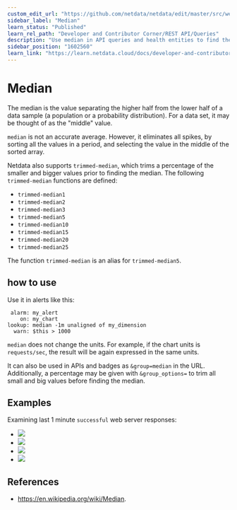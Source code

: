 ```yaml
---
custom_edit_url: "https://github.com/netdata/netdata/edit/master/src/web/api/queries/median/README.md"
sidebar_label: "Median"
learn_status: "Published"
learn_rel_path: "Developer and Contributor Corner/REST API/Queries"
description: "Use median in API queries and health entities to find the 'middle' value from a sample, eliminating any unwanted spikes in the returned metrics."
sidebar_position: "1602560"
learn_link: "https://learn.netdata.cloud/docs/developer-and-contributor-corner/rest-api/queries/median"
---
```


# Median

The median is the value separating the higher half from the lower half of a data sample
(a population or a probability distribution). For a data set, it may be thought of as the
"middle" value.

`median` is not an accurate average. However, it eliminates all spikes, by sorting
all the values in a period, and selecting the value in the middle of the sorted array.

Netdata also supports `trimmed-median`, which trims a percentage of the smaller and bigger values prior to finding the
median. The following `trimmed-median` functions are defined:

- `trimmed-median1`
- `trimmed-median2`
- `trimmed-median3`
- `trimmed-median5`
- `trimmed-median10`
- `trimmed-median15`
- `trimmed-median20`
- `trimmed-median25`

The function `trimmed-median` is an alias for `trimmed-median5`.

## how to use

Use it in alerts like this:

```
 alarm: my_alert
    on: my_chart
lookup: median -1m unaligned of my_dimension
  warn: $this > 1000
```

`median` does not change the units. For example, if the chart units is `requests/sec`, the result
will be again expressed in the same units. 

It can also be used in APIs and badges as `&group=median` in the URL. Additionally, a percentage may be given with
`&group_options=` to trim all small and big values before finding the median.

## Examples

Examining last 1 minute `successful` web server responses:

-   ![](https://registry.my-netdata.io/api/v1/badge.svg?chart=web_log_nginx.response_statuses&options=unaligned&dimensions=success&group=min&after=-60&label=min)
-   ![](https://registry.my-netdata.io/api/v1/badge.svg?chart=web_log_nginx.response_statuses&options=unaligned&dimensions=success&group=average&after=-60&label=average)
-   ![](https://registry.my-netdata.io/api/v1/badge.svg?chart=web_log_nginx.response_statuses&options=unaligned&dimensions=success&group=median&after=-60&label=median&value_color=orange)
-   ![](https://registry.my-netdata.io/api/v1/badge.svg?chart=web_log_nginx.response_statuses&options=unaligned&dimensions=success&group=max&after=-60&label=max)

## References

-   <https://en.wikipedia.org/wiki/Median>.


